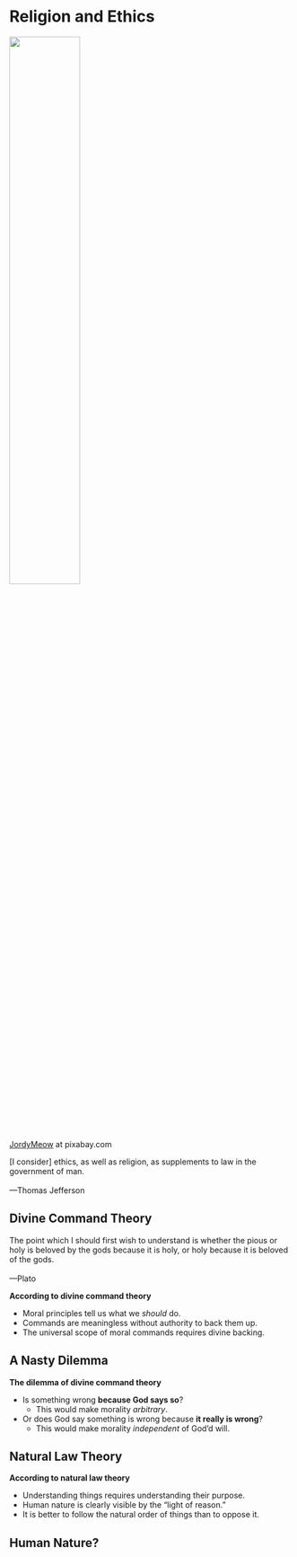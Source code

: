 # Religion and Ethics {#religion}

:::: {.centerpic data-latex=""}

![](img/tori-shrine.jpg){width=50%}

::: {.centercap data-latex=""}

[JordyMeow](https://pixabay.com/users/jordymeow-943760/) at pixabay.com

:::

::::

:::{.epigraph data-latex=""}
[I consider] ethics, as well as religion, as supplements to law in the government of man.\
\
---Thomas Jefferson
:::

## Divine Command Theory

:::{.epigraph data-latex=""}
The point which I should first wish to understand is whether the pious or holy is beloved by the gods because it is holy, or holy because it is beloved of the gods. \
\
---Plato
:::


:::{.rmdnote data-latex="" .infobox}
**According to divine command theory**

- Moral principles tell us what we *should* do.
- Commands are meaningless without authority to back them up.
- The universal scope of moral commands requires divine backing.
:::


## A Nasty Dilemma


:::{.rmdcaution data-latex="" .infobox}
**The dilemma of divine command theory**

- Is something wrong **because God says so**?
  - This would make morality *arbitrary*.
- Or does God say something is wrong because **it really is wrong**?
  - This would make morality *independent* of God'd will.
:::

## Natural Law Theory

:::{.rmdnote data-latex="" .infobox}
**According to natural law theory**

- Understanding things requires understanding their purpose.
- Human nature is clearly visible by the "light of reason."
- It is better to follow the natural order of things than to oppose it.
:::


## Human Nature?

